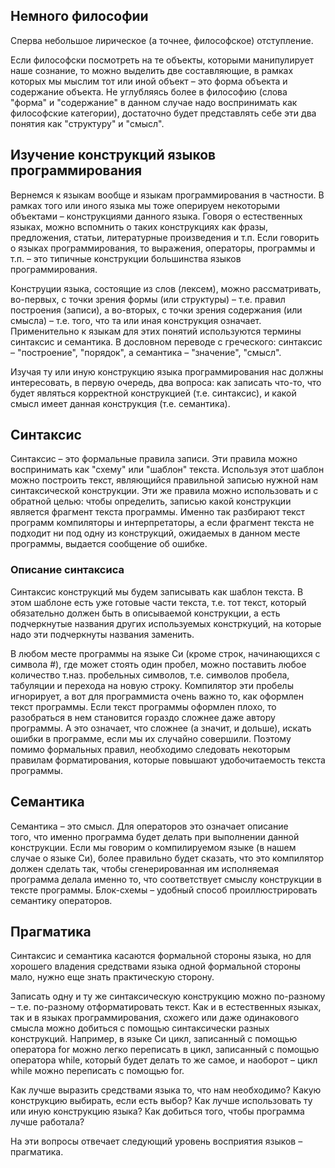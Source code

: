 == Немного философии ==
Сперва небольшое лирическое (а точнее, философское) отступление. 

Если философски посмотреть на те объекты, которыми манипулирует наше сознание, то можно выделить две составляющие, в рамках которых мы мыслим тот или иной объект – это форма объекта и содержание объекта. Не углубляясь более в философию (слова "форма" и "содержание" в данном случае надо воспринимать как философские категории), достаточно будет представлять себе эти два понятия как "структуру" и "смысл". 

== Изучение конструкций языков программирования ==
Вернемся к языкам вообще и языкам программирования в частности. 
В рамках того или иного языка мы тоже оперируем некоторыми объектами – конструкциями данного языка. 
Говоря о естественных языках, можно вспомнить о таких конструкциях как фразы, предложения, статьи, литературные произведения и т.п. Если говорить о языках программирования, то выражения, операторы, программы и т.п. – это типичные конструкции большинства языков программирования. 

Конструции языка, состоящие из слов (лексем), можно рассматривать, во-первых, с точки зрения формы (или структуры) – т.е. правил построения (записи), а во-вторых, с точки зрения содержания (или смысла) – т.е. того, что та или иная конструкция означает. 
Применительно к языкам для этих понятий используются термины синтаксис и семантика. В дословном переводе с греческого: синтаксис – "построение", "порядок", а семантика – "значение", "смысл". 

Изучая ту или иную конструкцию языка программирования нас должны интересовать, в первую очередь, два вопроса: как записать что-то, что будет являться корректной конструкцией (т.е. синтаксис), и какой смысл имеет данная конструкция (т.е. семантика). 

== Синтаксис ==
Синтаксис – это формальные правила записи. Эти правила можно воспринимать как "схему" или "шаблон" текста. Используя этот шаблон можно построить текст, являющийся правильной записью нужной нам синтаксической конструкции. Эти же правила можно использовать и с обратной целью: чтобы определить, записью какой конструкции является фрагмент текста программы. Именно так разбирают текст программ компиляторы и интерпретаторы, а если фрагмент текста не подходит ни под одну из конструкций, ожидаемых в данном месте программы,  выдается сообщение об ошибке. 

=== Описание синтаксиса ===
Синтаксис конструкций мы будем записывать как шаблон текста. В этом шаблоне есть уже готовые части текста, т.е. тот текст, который обязательно должен быть в описываемой конструкции, а есть подчеркнутые названия других используемых констркуций, на которые надо эти подчеркнуты названия заменить. 

В любом месте программы на языке Си (кроме строк, начинающихся с символа #), где может стоять один пробел, можно поставить любое количество т.наз. пробельных символов, т.е. символов пробела, табуляции и перехода на новую строку. Компилятор эти пробелы игнорирует, а вот для программиста очень важно то, как оформлен текст программы. Если текст программы оформлен плохо, то разобраться в нем становится гораздо сложнее даже автору программы. А это означает, что сложнее (а значит, и дольше), искать ошибки в программе, если мы их случайно совершили. Поэтому помимо формальных правил, необходимо следовать некоторым правилам форматирования, которые повышают удобочитаемость текста программы. 

== Семантика ==
Семантика – это смысл. Для операторов это означает описание того, что именно программа будет делать при выполнении данной конструкции. Если мы говорим о компилируемом языке (в нашем случае о языке Си), более правильно будет сказать, что это компилятор должен сделать так, чтобы сгенерированная им исполняемая программа делала именно то, что соответствует смыслу конструкции в тексте программы. 
Блок-схемы – удобный способ проиллюстрировать семантику операторов.

== Прагматика ==
Синтаксис и семантика касаются формальной стороны языка, но для хорошего владения средствами языка одной формальной стороны мало, нужно еще знать практическую сторону.

Записать одну и ту же синтаксическую конструкцию можно по-разному – т.е. по-разному отформатировать текст.
Как и в естественных языках, так и в языках программирования, схожего или даже одинакового смысла можно добиться с помощью синтаксически разных конструкций.
Например, в языке Си цикл, записанный с помощью оператора for можно легко переписать в цикл, записанный с помощью оператора while, который будет делать то же самое, и наоборот – цикл while можно переписать с помощью for. 

Как лучше выразить средствами языка то, что нам необходимо? Какую конструкцию выбирать, если есть выбор? Как лучше использовать ту или иную конструкцию языка? Как добиться того, чтобы программа лучше работала?

На эти вопросы отвечает следующий уровень восприятия языков – прагматика.